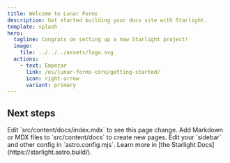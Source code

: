 ```yaml
---
title: Welcome to Lunar Forms
description: Get started building your docs site with Starlight.
template: splash
hero:
  tagline: Congrats on setting up a new Starlight project!
  image:
    file: ../../../assets/logo.svg
  actions:
    - text: Empezar
      link: /es/lunar-forms-core/getting-started/
      icon: right-arrow
      variant: primary
---
```



## Next steps

<CardGrid stagger>
	<Card title="Update content" icon="pencil">
		Edit `src/content/docs/index.mdx` to see this page change.
	</Card>
	<Card title="Add new content" icon="add-document">
		Add Markdown or MDX files to `src/content/docs` to create new pages.
	</Card>
	<Card title="Configure your site" icon="setting">
		Edit your `sidebar` and other config in `astro.config.mjs`.
	</Card>
	<Card title="Read the docs" icon="open-book">
		Learn more in [the Starlight Docs](https://starlight.astro.build/).
	</Card>
</CardGrid>
